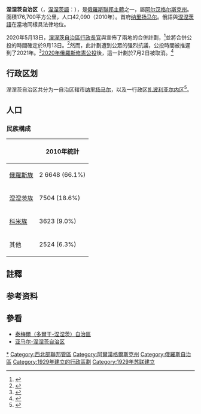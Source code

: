 {{Infobox Russian federal subject
|zh_name=涅涅茨自治区
|ru_name=Ненецкий автономный округ
|image_map=Nenets in Russia.svg
|coordinates = {{coord|68|50|N|54|50|E|type:adm1st_region:RU|display=inline,title}}
|image_coa=Coat of arms of Nenets Autonomous Okrug.svg
|coa_caption={{link-ru|涅涅茨自治區區徽|Герб Ненецкого автономного округа|區徽}}
|image_flag=Flag of Nenets Autonomous District.svg
|flag_caption={{link-en|涅涅茨自治區區旗|Flag of Nenets Autonomous Okrug|區旗}}
|anthem={{link-en|涅涅茨自治区区歌|Anthem of Nenets Autonomous Okrug}}<br><center>[[File:Anthem_of_Nenets_Autonomous_Okrug.ogg|File:Anthem of Nenets Autonomous Okrug.ogg]]</center>
|anthem_ref
|holiday
|holiday_ref
|political_status=自治区
|political_status_link=自治区 (俄罗斯)
|federal_district=[[西北部联邦管区|西北部联邦管区]]
|economic_region=[[北方经济地区|北方经济地区]]
|adm_ctr_type=行政中心
|adm_ctr_name=[[纳里扬马尔|纳里扬马尔]]
|adm_ctr_ref
|pop_2010census=42090
|pop_2010census_rank=83rd
|urban_pop_2010census=67.8%
|rural_pop_2010census=32.2%
|pop_2010census_ref=
|pop_density
|pop_density_as_of
|pop_density_ref
|pop_latest
|pop_latest_date
|pop_latest_ref
|area_km2=176700
|area_km2_rank=20th
|area_km2_ref
|established_date=1929年7月15日
|established_date_ref
|license_plates=83
|ISO=RU-NEN
|gov_as_of=February 2014
|leader_title=[[涅涅茨自治区行政长官|行政长官]]
|leader_title_ref=
|leader_name={{link-ru|尤里·瓦西里耶维奇·别兹杜德内|Бездудный, Юрий Васильевич|尤里·别兹杜德内}}
|leader_name_ref= 
|legislature={{link-en|涅涅茨自治区代表会议|Assembly of Deputies of the Nenets Autonomous Okrug}}
|legislature_ref
|website=https://adm-nao.ru/
|website_ref
|date=February 2014
}}

'''涅涅茨自治区'''（{{lang-rus|Нене́цкий автоно́мный о́круг|Nenetsky avtonomny okrug}}，[[涅涅茨語|涅涅茨語]]：{{lang|yrk|Ненёцие автономной ӈокрук}}），是[[俄羅斯聯邦主體|俄羅斯聯邦主體]]之一，屬[[阿尔汉格尔斯克州|阿尔汉格尔斯克州]]。面積176,700平方公里，人口42,090（2010年）。首府[[纳里扬马尔|纳里扬马尔]]。俄語與[[涅涅茨語|涅涅茨語]]在當地同樣具法律地位。

2020年5月13日，[[涅涅茨自治區行政長官|涅涅茨自治區行政長官]]與{{link-ru|阿爾漢格爾斯克州州長|Губернатор Архангельской области}}宣佈了兩地的合併計劃，<ref>{{Cite web|title=“Catastrophic” economic situation prompts merger talks for Nenets AO and Arkhangelsk Oblast|url=https://thebarentsobserver.com/en/2020/05/catastrophic-economic-situation-prompts-merger-talks-nenets-ao-and-arkhangelsk-oblast|last=Quinn|first=Eilís|date=2020-05-14|website=The Barents Observer|language=en|url-status=no|access-date=2020-05-15|archive-date=2020-12-02|archive-url=https://web.archive.org/web/20201202004507/https://thebarentsobserver.com/en/2020/05/catastrophic-economic-situation-prompts-merger-talks-nenets-ao-and-arkhangelsk-oblast}}</ref>並將合併公投的時間確定於9月13日。<ref>{{Cite web|title=Архангельская область и Ненецкий округ сольются через год|url=https://www.vedomosti.ru/politics/articles/2020/05/13/830146-arhangelskaya-oblast-i-nenetskii-okrug?utm_source=yxnews&utm_medium=desktop&utm_referrer=https%3A%2F%2Fyandex.ru%2Fnews|last=Mukhametshina|first=Elena|date=2020-05-13|website=Vedomosti|language=ru|url-status=no|access-date=2020-05-15|archive-date=2020-10-08|archive-url=https://web.archive.org/web/20201008113854/https://www.vedomosti.ru/politics/articles/2020/05/13/830146-arhangelskaya-oblast-i-nenetskii-okrug?utm_source=yxnews&utm_medium=desktop&utm_referrer=https%3A%2F%2Fyandex.ru%2Fnews}}</ref>然而，此計劃遭到公眾的强烈抗議，公投時間被推遲到了2021年。<ref>{{Cite web|last=Tóth-Czifra|first=András|date=2020-06-03|title=Lessons in division: is it a good idea to merge Russian regions?|url=https://imrussia.org/en/analysis/3120-lessons-in-division-is-it-a-good-idea-to-merge-russian-regions|access-date=2020-06-04|website=Institute of Modern Russia|language=en-us|archive-date=2020-11-30|archive-url=https://web.archive.org/web/20201130044236/https://imrussia.org/en/analysis/3120-lessons-in-division-is-it-a-good-idea-to-merge-russian-regions|dead-url=no}}</ref>[[2020年俄羅斯修憲公投|2020年俄羅斯修憲公投]]後，這一計劃於7月2日被取消。<ref>{{Cite web|last=Antonova|first=Elizaveta|date=2 July 2020|title=Глава НАО заявил об отказе от объединения с Архангельской областью|url=https://www.rbc.ru/politics/02/07/2020/5efe1a469a7947457ecd4b4f|url-status=no|access-date=2020-07-06|website=RBC|language=ru|archive-date=2020-12-17|archive-url=https://web.archive.org/web/20201217162426/https://www.rbc.ru/politics/02/07/2020/5efe1a469a7947457ecd4b4f}}</ref>

==行政区划==
涅涅茨自治区共分为一自治区辖市[[纳里扬马尔|纳里扬马尔]]，以及一行政区[[扎波利亚尔内区|扎波利亚尔内区]]<ref name="АТУ">{{cite web|url=http://docs.cntd.ru/document/802024709|title=ЗАКОН НЕНЕЦКОГО АВТОНОМНОГО ОКРУГА от 24 февраля 2005 года N 557-ОЗ|access-date=2021-08-27|archive-date=2020-07-07|archive-url=https://web.archive.org/web/20200707002905/http://docs.cntd.ru/document/802024709|dead-url=no}}</ref>。

==人口==
===民族構成===
{| class="wikitable"
|-
!
! 2010年統計
|-
| [[俄羅斯族|俄羅斯族]]
| 2 6648 (66.1%)
|-
| [[涅涅茨人|涅涅茨族]]
| 7504 (18.6%)
|-
| [[科米人|科米族]]
| 3623 (9.0%)
|-
| 其他
| 2524 (6.3%)
|}

==註釋==
{{NoteFoot}}

==参考资料==
{{reflist|30em}}

== 參看 ==
{{Commonscat|Nenetsia}}
*[[泰梅爾（多爾干-涅涅茨）自治區|泰梅爾（多爾干-涅涅茨）自治區]]
*[[亚马尔-涅涅茨自治区|亚马尔-涅涅茨自治区]]
{{涅涅茨自治区行政区划}}
{{Rossija}}
{{Authority control}}
{{DEFAULTSORT:Nenets}}
[[Category:涅涅茨自治区|*]]
[[Category:西北部聯邦管區|Category:西北部聯邦管區]]
[[Category:阿爾漢格爾斯克州|Category:阿爾漢格爾斯克州]]
[[Category:俄羅斯自治區|Category:俄羅斯自治區]]
[[Category:1929年建立的行政區劃|Category:1929年建立的行政區劃]]
[[Category:1929年苏联建立|Category:1929年苏联建立]]